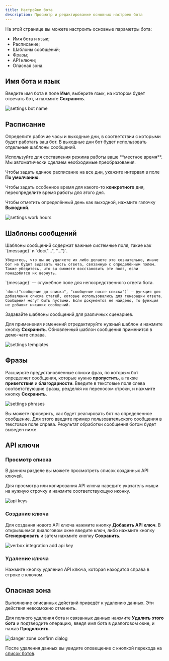 ```yaml
---
title: Настройки бота
description: Просмотр и редактирование основных настроек бота
---
```


На этой странице вы можете настроить основные параметры бота:
- Имя бота и язык;
- Расписание;
- Шаблоны сообщений;
- Фразы;
- API ключи;
- Опасная зона.

## Имя бота и язык
Введите имя бота в поле **Имя**, выберите язык, на котором будет отвечать бот, и нажмите **Сохранить**.

<img src="/images/lk-settings-name.jpg" alt="settings bot name" />

## Расписание
Определите рабочие часы и выходные дни, в соответствии с которыми будет работать ваш бот. В выходные дни бот будет использовать отдельные шаблоны сообщений.

<Info>
    Используйте для составления режима работы ваше **местное время**. Мы автоматически сделаем необходимые преобразования.
</Info>

Чтобы задать единое расписание на все дни, укажите интервал в поле **По умолчанию**.

Чтобы задать особенное время для какого-то **конкретного** дня, переопределите время работы для этого дня.

Чтобы отметить определённый день как выходной, нажмите галочку **Выходной**.

<img src="/images/lk-settings-work-hours.jpg" alt="settings work hours" />

## Шаблоны сообщений

<Warning>
    Шаблоны сообщений содержат важные системные поля, такие как `{message}` и `doc("...", "...")`.
    
    Убедитесь, что вы не удаляете их либо делаете это сознательно, иначе бот не будет выдавать часть ответа, связанную с определённым полем. Также убедитесь, что вы сможете восстановить эти поля, если понадобится их вернуть.
</Warning>

<Info>
    `{message}` — служебное поле для непосредственного ответа бота.

    `docs("сообщение до списка", "сообщение после списка")` — функция для добавления списка статей, которые использовались для генерации ответа. 
    Сообщения могут быть пустыми. Если документов не найдено, то функция не добавит никаких сообщений.
</Info>

Задавайте шаблоны сообщений для различных сценариев.

Для применения изменений отредактируйте нужный шаблон и нажмите кнопку **Сохранить**. Обновленный шаблон сообщения применится в демо-чате справа.

<img src="/images/lk-settings-templates.jpg" alt="settings templates" />

## Фразы

Расширьте предустановленные списки фраз, по которым бот определяет сообщения, которые нужно **пропустить**, а также **приветствия** и **благодарности**. Введите в текстовые поля слева соответствующие фразы, резделяя их переносом строки, и нажмите кнопку **Сохранить**.

<img src="/images/lk-bot-settings-phrases.jpg" alt="settings phrases" />

Вы можете проверить, как будет реагировать бот на определенное сообщение. Для этого введите пример пользовательского сообщения в текстовое поле справа. Результат обработки сообщения ботом будет выведен ниже.

## API ключи

### Просмотр списка

В данном разделе вы можете просмотреть список созданных API ключей.

Для просмотра или копирования API ключа наведите указатель мыши на нужную строчку и нажмите соответствующую иконку.

<img src="/images/lk-api-keys.jpg" alt="api keys" />

### Создание ключа

Для создания нового API ключа нажмите кнопку **Добавить API ключ**. В открывшемся диалоговом окне введите ключ, либо нажмите кнопку **Сгенерировать** и затем нажмите кнопку **Сохранить**.

<img src="/images/integrations-verbox-add-api-key.jpg" alt="verbox integration add api key" />

### Удаление ключа

Нажмите кнопку удаления API ключа, которая находится справа в строке с ключом.

## Опасная зона

<Warning>
  Выполнение описанных действий приведёт к удалению данных. Эти действия
  невозможно отменить.
</Warning>

Для полного удаления бота и связанных данных нажмите **Удалить этого бота** и подтвердите операцию, введя имя бота в диалоговом окне, и нажав **Продолжить**.

<img src="/images/lk-danger-zone-confirm.jpg" alt="danger zone confirm dialog" />

После удаления данных вы увидите оповещение с кнопкой перехода на [список ботов](/lk/bot-list).
